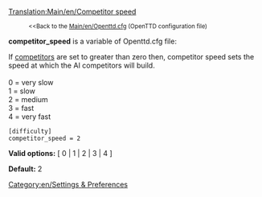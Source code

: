 [[Translation:Main/en/Competitor speed]]
:<small><<Back to the [[Main/en/Openttd.cfg]] (OpenTTD configuration file)</small>


'''competitor_speed''' is a variable of Openttd.cfg file:

If [[Main/en/max no competitors|competitors]] are set to greater than zero then, competitor speed sets the speed at which the AI competitors will build.<br><br>
0 = very slow<br>
1 = slow<br>
2 = medium<br>
3 = fast<br>
4 = very fast<br>

<pre>
[difficulty]
competitor_speed = 2
</pre>

'''Valid options:''' [ 0 | 1 | 2 | 3 | 4 ]

'''Default:''' 2


[[Category:en/Settings & Preferences]]